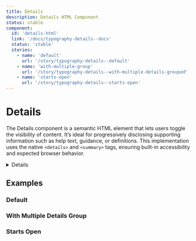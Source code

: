 ```yaml
---
title: Details
description: Details HTML Component
status: stable
component:
  id: 'details-html'
  link: '/docs/typography-details--docs'
  status: 'stable'
  stories:
    - name: 'default'
      url: '/story/typography-details--default'
    - name: 'with-multiple-group'
      url: '/story/typography-details--with-multiple-details-grouped'
    - name: 'starts-open'
      url: '/story/typography-details--starts-open'
---
```


# Details

The Details component is a semantic HTML element that lets users toggle the visibility of content. It’s ideal for progressively disclosing supporting information such as help text, guidance, or definitions. This implementation uses the native `<details>` and `<summary>` tags, ensuring built-in accessibility and expected browser behavior.

<Section current="html">

<ComponentPreview className="justify-normal">
  <Details label="Help with Nationality">
    We need to know your nationality so we can work out which elections you’re
    entitled to vote in. If you cannot provide your nationality, you’ll have to
    send copies of identity documents through the post.
  </Details>
</ComponentPreview>

## Examples

### Default

<StorybookFrame className="h-auto" componentId="details-html" story="default" />

### With Multiple Details Group

<StorybookFrame
  className="h-auto"
  componentId="details-html"
  story="with-multiple-group"
/>

### Starts Open

<StorybookFrame
  className="h-auto"
  componentId="details-html"
  story="starts-open"
/>

</Section>
